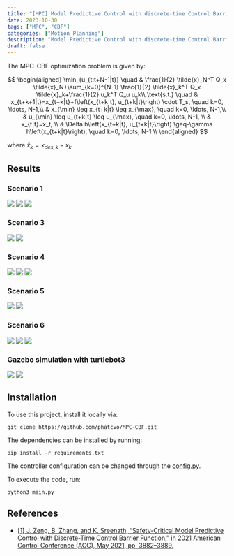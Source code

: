 ```yaml
---
title: "[MPC] Model Predictive Control with discrete-time Control Barrier Functions"
date: 2023-10-30
tags: ["MPC", "CBF"]
categories: ["Motion Planning"]
description: "Model Predictive Control with discrete-time Control Barrier Functions (MPC-CBF) for a wheeled mobile robot."
draft: false
---
```


The MPC-CBF optimization problem is given by:


$$
\begin{aligned}
\min_{u_{t:t+N-1|t}} \quad & \frac{1}{2} \tilde{x}_N^T Q_x \tilde{x}_N+\sum_{k=0}^{N-1} \frac{1}{2} \tilde{x}_k^T Q_x \tilde{x}_k+\frac{1}{2} u_k^T Q_u u_k\\
\text{s.t.} \quad 
& x_{t+k+1|t}=x_{t+k|t}+f\left(x_{t+k|t}, u_{t+k|t}\right) \cdot T_s, \quad k=0, \ldots, N-1,\\
& x_{\min} \leq x_{t+k|t} \leq x_{\max}, \quad k=0, \ldots, N-1,\\
& u_{\min} \leq u_{t+k|t} \leq u_{\max}, \quad k=0, \ldots, N-1,   \\
& x_{t|t}=x_t,   \\
& \Delta h\left(x_{t+k|t}, u_{t+k|t}\right) \geq-\gamma h\left(x_{t+k|t}\right), \quad k=0, \ldots, N-1 \\
\end{aligned}
$$


where $\tilde{x}_k=x_{des,k} - x_{k}$


Results
-------

### Scenario 1
![](https://raw.githubusercontent.com/phatcvo/MPC-CBF/main/images/Display/path_comparisons.png)
![](https://raw.githubusercontent.com/phatcvo/MPC-CBF/main/images/Display/path_scenario1.png)
![](https://raw.githubusercontent.com/phatcvo/MPC-CBF/main/images/Display/trajectories_animation_scenario1.gif)


### Scenario 3
![](https://raw.githubusercontent.com/phatcvo/MPC-CBF/main/images/Display/path_animation_scenario3.gif)
![](https://raw.githubusercontent.com/phatcvo/MPC-CBF/main/images/Display/cbf_scenario3.png)

### Scenario 4
![](https://raw.githubusercontent.com/phatcvo/MPC-CBF/main/images/Display/path_animation_scenario4.gif)
![](https://raw.githubusercontent.com/phatcvo/MPC-CBF/main/images/Display/cbf_scenario4.png)
![](https://raw.githubusercontent.com/phatcvo/MPC-CBF/main/images/Display/trajectories_scenario4.png)

### Scenario 5
![](https://raw.githubusercontent.com/phatcvo/MPC-CBF/main/images/Display/path_animation_scenario5.gif)
![](https://raw.githubusercontent.com/phatcvo/MPC-CBF/main/images/MPC-CBF/scen5_N20_safd03_gamma02/trajectories_animation.gif)

### Scenario 6
![](https://raw.githubusercontent.com/phatcvo/MPC-CBF/main/images/Display/path_animation_scenario6.gif)
![](https://raw.githubusercontent.com/phatcvo/MPC-CBF/main/images/Display/cbf_scenario6.png)
![](https://raw.githubusercontent.com/phatcvo/MPC-CBF/main/images/MPC-CBF/scen6_N20_safed03_gamma06/trajectories_animation.gif)

### Gazebo simulation with turtlebot3
![](https://raw.githubusercontent.com/phatcvo/MPC-CBF/main/images/Display/s1.gif)
![](https://raw.githubusercontent.com/phatcvo/MPC-CBF/main/images/Display/s2.gif)




Installation
------------

To use this project, install it locally via:
```
git clone https://github.com/phatcvo/MPC-CBF.git
```

The dependencies can be installed by running:
```
pip install -r requirements.txt
```

The controller configuration can be changed through the [config.py](https://github.com/phatcvo/MPC-CBF/blob/main/config.py).

To execute the code, run:
```
python3 main.py
```


References
----------
* [[1] J. Zeng, B. Zhang, and K. Sreenath, “Safety-Critical Model Predictive Control with Discrete-Time Control
Barrier Function,” in 2021 American Control Conference (ACC), May 2021, pp. 3882–3889.](https://ieeexplore.ieee.org/document/9483029)